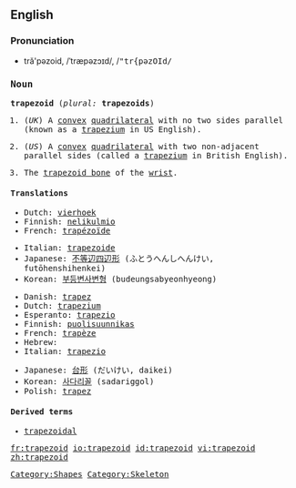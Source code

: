 {{wikipedia}}
==English==

===Pronunciation===

*tră'pəzoid, /ˈtræpəzɔɪd/, /<tt>"tr{pəzOId<tt>/

===Noun===
'''trapezoid''' (''plural:'' '''trapezoids''')

# {{geometry}} (''UK'') A [[convex]] [[quadrilateral]] with no two sides parallel (known as a [[trapezium]] in US English).
# {{geometry}} (''US'') A [[convex]] [[quadrilateral]] with two non-adjacent parallel sides (called a [[trapezium]] in British English).
# {{anatomy}} The [[trapezoid bone]] of the [[wrist]].

====Translations====

{{trans-top|quadrilateral with no sides parallel}}
*Dutch: [[vierhoek]] {{n}}
*Finnish: [[nelikulmio]]
*French: [[trapézoïde]] {{m}}
{{trans-mid}}
*Italian: [[trapezoide]] {{m}}
*Japanese: [[不等辺四辺形]] (ふとうへんしへんけい, futōhenshihenkei)
*Korean: [[부등변사변형]] (budeungsabyeonhyeong)
{{trans-bottom}}

{{trans-top|quadrilateral with two sides parallel}}
*Danish: [[trapez]] {{n}}
*Dutch: [[trapezium]] {{n}}
*Esperanto: [[trapezio]]
*Finnish: [[puolisuunnikas]]
*French: [[trapèze]] {{m}}
*Hebrew: {{he-translation|טרפז|trapéz}} {{m}}
*Italian: [[trapezio]] {{m}}
{{trans-mid}}
*Japanese: [[台形]] (だいけい, daikei)
*Korean: [[사다리꼴]] (sadariggol)
*Polish: [[trapez]] {{m}}
{{trans-bottom}}

====Derived terms====
*[[trapezoidal]]

[[Category:Shapes]]
[[Category:Skeleton]]

[[fr:trapezoid]]
[[io:trapezoid]]
[[id:trapezoid]]
[[vi:trapezoid]]
[[zh:trapezoid]]